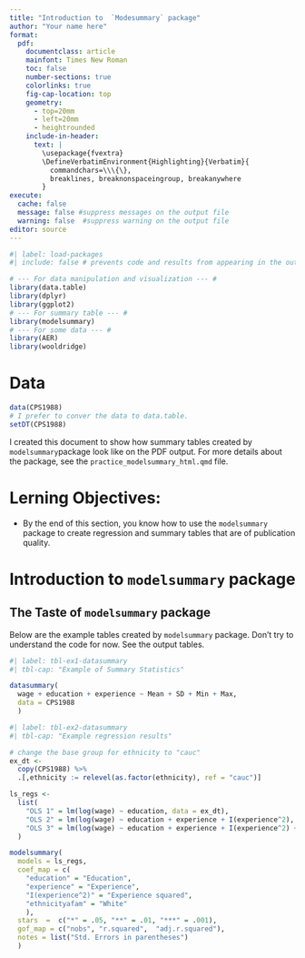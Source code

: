 ```yaml
---
title: "Introduction to  `Modesummary` package"
author: "Your name here"
format:
  pdf:
    documentclass: article
    mainfont: Times New Roman
    toc: false
    number-sections: true
    colorlinks: true
    fig-cap-location: top
    geometry:
      - top=20mm
      - left=20mm
      - heightrounded
    include-in-header: 
      text: |
        \usepackage{fvextra}
        \DefineVerbatimEnvironment{Highlighting}{Verbatim}{
          commandchars=\\\{\},
          breaklines, breaknonspaceingroup, breakanywhere
        }
execute:
  cache: false
  message: false #suppress messages on the output file
  warning: false  #suppress warning on the output file
editor: source
---
```


```r
#| label: load-packages
#| include: false # prevents code and results from appearing in the output file.

# --- For data manipulation and visualization --- #
library(data.table)
library(dplyr)
library(ggplot2)
# --- For summary table --- #
library(modelsummary)
# --- For some data --- #
library(AER)
library(wooldridge)
```

# Data
```r
data(CPS1988)
# I prefer to conver the data to data.table. 
setDT(CPS1988)
```


I created this document to show how summary tables created by `modelsummary`package look like on the PDF output. For more details about the package, see the `practice_modelsummary_html.qmd` file.


# Lerning Objectives:
+ By the end of this section, you know how to use the `modelsummary` package to create regression and summary tables that are of publication quality.

# Introduction to `modelsummary` package

## The Taste of `modelsummary` package

Below are the example tables created by `modelsummary` package. Don't try to understand the code for now. See the output tables.
```r
#| label: tbl-ex1-datasummary
#| tbl-cap: "Example of Summary Statistics"

datasummary(
  wage + education + experience ~ Mean + SD + Min + Max,
  data = CPS1988
  )
```


```r
#| label: tbl-ex2-datasummary
#| tbl-cap: "Example regression results"

# change the base group for ethnicity to "cauc"
ex_dt <-
  copy(CPS1988) %>%
  .[,ethnicity := relevel(as.factor(ethnicity), ref = "cauc")]

ls_regs <- 
  list(
    "OLS 1" = lm(log(wage) ~ education, data = ex_dt),
    "OLS 2" = lm(log(wage) ~ education + experience + I(experience^2), data = ex_dt),
    "OLS 3" = lm(log(wage) ~ education + experience + I(experience^2) + ethnicity, data = ex_dt)
  )

modelsummary(
  models = ls_regs,
  coef_map = c(
    "education" = "Education", 
    "experience" = "Experience", 
    "I(experience^2)" = "Experience squared",
    "ethnicityafam" = "White"
    ),
  stars  =  c("*" = .05, "**" = .01, "***" = .001), 
  gof_map = c("nobs", "r.squared",  "adj.r.squared"),
  notes = list("Std. Errors in parentheses")
  )
```




